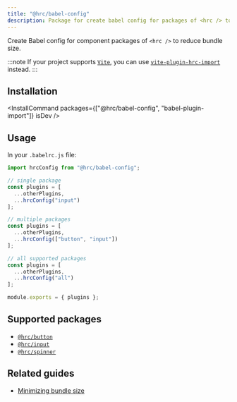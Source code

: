```yaml
---
title: "@hrc/babel-config"
description: Package for create babel config for packages of <hrc /> to reduce bundle size
---
```



Create Babel config for component packages of `<hrc />` to reduce bundle size.

:::note
If your project supports [`Vite`](https://vitejs.dev/), you can use
[`vite-plugin-hrc-import`](/hrc/packages/vite-plugin-hrc-import) instead.
:::

## Installation

<InstallCommand packages={["@hrc/babel-config", "babel-plugin-import"]} isDev />

## Usage

In your `.babelrc.js` file:

```js
import hrcConfig from "@hrc/babel-config";

// single package
const plugins = [
  ...otherPlugins,
  ...hrcConfig("input")
];

// multiple packages
const plugins = [
  ...otherPlugins,
  ...hrcConfig(["button", "input"])
];

// all supported packages
const plugins = [
  ...otherPlugins,
  ...hrcConfig("all")
];

module.exports = { plugins };
```

## Supported packages

- [`@hrc/button`](../button)
- [`@hrc/input`](../input)
- [`@hrc/spinner`](../spinner)

## Related guides

- [Minimizing bundle size](/hrc/guides/minimizing-bundle-size)
